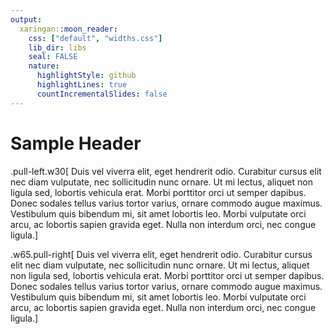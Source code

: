 ```yaml
---
output:
  xaringan::moon_reader:
    css: ["default", "widths.css"]
    lib_dir: libs
    seal: FALSE
    nature:
      highlightStyle: github
      highlightLines: true
      countIncrementalSlides: false
---
```


# Sample Header

.pull-left.w30[
Duis vel viverra elit, eget hendrerit odio. Curabitur 
cursus elit nec diam vulputate, nec sollicitudin nunc 
ornare. Ut mi lectus, aliquet non ligula sed, 
lobortis vehicula erat. Morbi porttitor orci ut 
semper dapibus. Donec sodales tellus varius tortor 
varius, ornare commodo augue maximus. Vestibulum quis
bibendum mi, sit amet lobortis leo. Morbi vulputate 
orci arcu, ac lobortis sapien gravida eget. Nulla non
interdum orci, nec congue ligula.
]

.w65.pull-right[
Duis vel viverra elit, eget hendrerit odio. Curabitur 
cursus elit nec diam vulputate, nec sollicitudin nunc 
ornare. Ut mi lectus, aliquet non ligula sed, 
lobortis vehicula erat. Morbi porttitor orci ut 
semper dapibus. Donec sodales tellus varius tortor 
varius, ornare commodo augue maximus. Vestibulum quis
bibendum mi, sit amet lobortis leo. Morbi vulputate 
orci arcu, ac lobortis sapien gravida eget. Nulla non
interdum orci, nec congue ligula.
]
